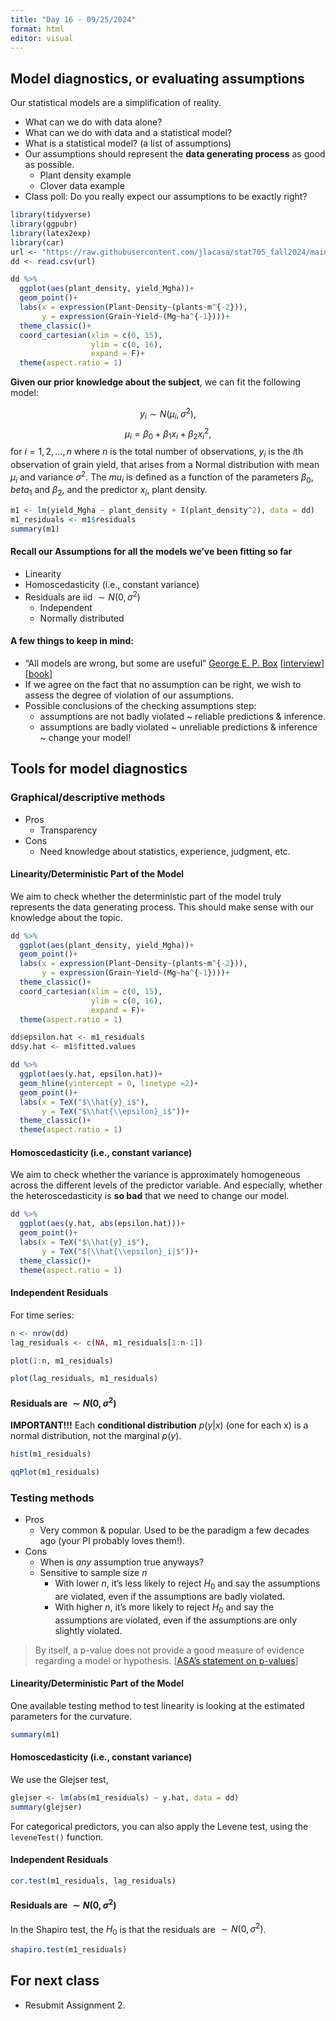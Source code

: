 ```yaml
---
title: "Day 16 - 09/25/2024"
format: html
editor: visual
---
```


## Model diagnostics, or evaluating assumptions

Our statistical models are a simplification of reality.

-   What can we do with data alone?\
-   What can we do with data and a statistical model?\
-   What is a statistical model? (a list of assumptions)\
-   Our assumptions should represent the **data generating process** as good as possible.
    -   Plant density example\
    -   Clover data example\
-   Class poll: Do you really expect our assumptions to be exactly right?

```r
library(tidyverse)
library(ggpubr)
library(latex2exp)
library(car)
url <- "https://raw.githubusercontent.com/jlacasa/stat705_fall2024/main/classes/data/corn_example2.csv"
dd <- read.csv(url)
```

```r
dd %>% 
  ggplot(aes(plant_density, yield_Mgha))+
  geom_point()+
  labs(x = expression(Plant~Density~(plants~m^{-2})), 
       y = expression(Grain~Yield~(Mg~ha^{-1})))+
  theme_classic()+
  coord_cartesian(xlim = c(0, 15), 
                  ylim = c(0, 16), 
                  expand = F)+
  theme(aspect.ratio = 1)
```

**Given our prior knowledge about the subject**, we can fit the following model:

$$y_i \sim N(\mu_i, \sigma^2),$$ $$\mu_i = \beta_0 + \beta_1 x_i + \beta_2 x_i^2,$$ for $i =1, 2, ..., n$ where $n$ is the total number of observations, $y_i$ is the $i$th observation of grain yield, that arises from a Normal distribution with mean $\mu_i$ and variance $\sigma^2$. The $mu_i$ is defined as a function of the parameters $\beta_0$, $beta_1$ and $\beta_2$, and the predictor $x_i$, plant density.

```r
m1 <- lm(yield_Mgha ~ plant_density + I(plant_density^2), data = dd)
m1_residuals <- m1$residuals
summary(m1)
```

#### Recall our Assumptions for all the models we've been fitting so far

-   Linearity\
-   Homoscedasticity (i.e., constant variance)\
-   Residuals are iid $\sim N(0, \sigma^2)$
    -   Independent\
    -   Normally distributed

#### A few things to keep in mind:

-   "All models are wrong, but some are useful" [George E. P. Box](https://en.wikipedia.org/wiki/George_E._P._Box) \[[interview](https://projecteuclid.org/journals/statistical-science/volume-2/issue-3/A-Conversation-with-George-Box/10.1214/ss/1177013223.full)\] \[[book](https://www.amazon.com/Accidental-Statistician-Life-Memories-George/dp/1118400887)\]\
-   If we agree on the fact that no assumption can be right, we wish to assess the degree of violation of our assumptions.\
-   Possible conclusions of the checking assumptions step:
    -   assumptions are not badly violated \~ reliable predictions & inference.\
    -   assumptions are badly violated \~ unreliable predictions & inference \~ change your model!

## Tools for model diagnostics

### Graphical/descriptive methods

-   Pros
    -   Transparency
-   Cons
    -   Need knowledge about statistics, experience, judgment, etc.

#### Linearity/Deterministic Part of the Model

We aim to check whether the deterministic part of the model truly represents the data generating process. This should make sense with our knowledge about the topic.

```r
dd %>% 
  ggplot(aes(plant_density, yield_Mgha))+
  geom_point()+
  labs(x = expression(Plant~Density~(plants~m^{-2})), 
       y = expression(Grain~Yield~(Mg~ha^{-1})))+
  theme_classic()+
  coord_cartesian(xlim = c(0, 15), 
                  ylim = c(0, 16), 
                  expand = F)+
  theme(aspect.ratio = 1)
```

```r
dd$epsilon.hat <- m1_residuals
dd$y.hat <- m1$fitted.values

dd %>% 
  ggplot(aes(y.hat, epsilon.hat))+
  geom_hline(yintercept = 0, linetype =2)+
  geom_point()+
  labs(x = TeX("$\\hat{y}_i$"), 
       y = TeX("$\\hat{\\epsilon}_i$"))+
  theme_classic()+
  theme(aspect.ratio = 1)
```

#### Homoscedasticity (i.e., constant variance)

We aim to check whether the variance is approximately homogeneous across the different levels of the predictor variable. And especially, whether the heteroscedasticity is **so bad** that we need to change our model.

```r
dd %>% 
  ggplot(aes(y.hat, abs(epsilon.hat)))+
  geom_point()+
  labs(x = TeX("$\\hat{y}_i$"), 
       y = TeX("$|\\hat{\\epsilon}_i|$"))+
  theme_classic()+
  theme(aspect.ratio = 1)
```

#### Independent Residuals

For time series:

```r
n <- nrow(dd)
lag_residuals <- c(NA, m1_residuals[1:n-1])

plot(1:n, m1_residuals)

plot(lag_residuals, m1_residuals)
```

#### Residuals are $\sim N(0, \sigma^2)$

**IMPORTANT!!!** Each **conditional distribution** $p(y|x)$ (one for each x) is a normal distribution, not the marginal $p(y)$.

```r
hist(m1_residuals)
```

```r
qqPlot(m1_residuals)
```

### Testing methods

-   Pros
    -   Very common & popular. Used to be the paradigm a few decades ago (your PI probably loves them!).\
-   Cons
    -   When is *any* assumption true anyways?\
    -   Sensitive to sample size $n$
        -   With lower $n$, it's less likely to reject $H_0$ and say the assumptions are violated, even if the assumptions are badly violated.\
        -   With higher $n$, it's more likely to reject $H_0$ and say the assumptions are violated, even if the assumptions are only slightly violated.

> By itself, a p-value does not provide a good measure of evidence regarding a model or hypothesis. \[[ASA's statement on p-values](https://www.tandfonline.com/doi/full/10.1080/00031305.2016.1154108#d1e167)\]

#### Linearity/Deterministic Part of the Model

One available testing method to test linearity is looking at the estimated parameters for the curvature.

```r
summary(m1)
```

#### Homoscedasticity (i.e., constant variance)

We use the Glejser test,

```r
glejser <- lm(abs(m1_residuals) ~ y.hat, data = dd)
summary(glejser)
```

For categorical predictors, you can also apply the Levene test, using the `leveneTest()` function.

#### Independent Residuals

```r
cor.test(m1_residuals, lag_residuals)
```

#### Residuals are $\sim N(0, \sigma^2)$

In the Shapiro test, the $H_0$ is that the residuals are $\sim N(0, \sigma^2)$.

```r
shapiro.test(m1_residuals)
```

## For next class

-   Resubmit Assignment 2.
